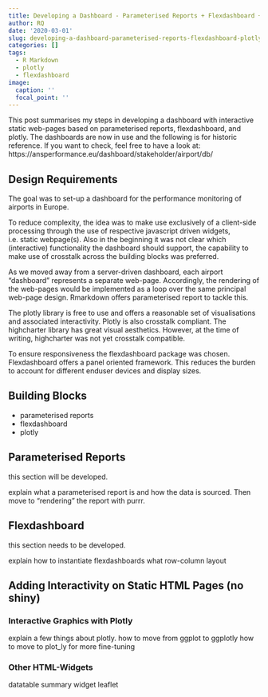```yaml
---
title: Developing a Dashboard - Parameterised Reports + Flexdashboard + Plotly
author: RQ
date: '2020-03-01'
slug: developing-a-dashboard-parameterised-reports-flexdashboard-plotly
categories: []
tags: 
  - R Markdown
  - plotly
  - flexdashboard
image:
  caption: ''
  focal_point: ''
---
```


This post summarises my steps in developing a dashboard with interactive static web-pages based on parameterised reports, flexdashboard, and plotly.
The dashboards are now in use and the following is for historic reference.
If you want to check, feel free to have a look at: https://ansperformance.eu/dashboard/stakeholder/airport/db/

## Design Requirements

The goal was to set-up a dashboard for the performance monitoring of airports in Europe.

To reduce complexity, the idea was to make use exclusively of a client-side processing through the use of respective javascript driven widgets, i.e. static webpage(s). 
Also in the beginning it was not clear which (interactive) functionality the dashboard should support, the capability to make use of crosstalk across the building blocks was preferred.

As we moved away from a server-driven dashboard, each airport "dashboard" represents a separate web-page. Accordingly, the rendering of the web-pages would be implemented as a loop over the same principal web-page design. 
Rmarkdown offers parameterised report to tackle this. 

The plotly library is free to use and offers a reasonable set of visualisations and associated interactivity. Plotly is also crosstalk compliant. The highcharter library has great visual aesthetics. However, at the time of writing, highcharter was not yet crosstalk compatible. 

To ensure responsiveness the flexdashboard package was chosen. Flexdashboard offers a panel oriented framework. This reduces the burden to account for different enduser devices and display sizes. 

## Building Blocks

* parameterised reports
* flexdashboard
* plotly

## Parameterised Reports

this section will be developed.

explain what a parameterised report is and how the data is sourced.
Then move to "rendering" the report with purrr.

## Flexdashboard

this section needs to be developed.

explain how to instantiate flexdashboards
what row-column layout

## Adding Interactivity on Static HTML Pages (no shiny)

### Interactive Graphics with Plotly

explain a few things about plotly.
how to move from ggplot to ggplotly
how to move to plot_ly for more fine-tuning

### Other HTML-Widgets

datatable
summary widget
leaflet
